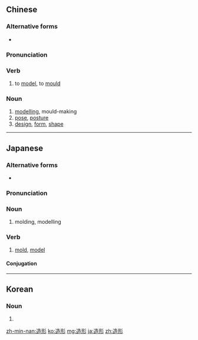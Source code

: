 ==Chinese==
{{zh-forms}}

===Alternative forms===
* {{zh-l|造型}}

===Pronunciation===
{{zh-pron
|m=zàoxíng
|c=zou6 jing4
|mn=chō-hêng
|cat=v,n
}}

===Verb===
{{zh-verb}}

# to [[model]], to [[mould]]

===Noun===
{{zh-noun}}

# [[modelling]], mould-making
# [[pose]], [[posture]]
# [[design]], [[form]], [[shape]]
----
==Japanese==
{{ja-kanjitab|ぞう|けい|yomi=o}}

===Alternative forms===
* {{l/ja|造型}}

===Pronunciation===
{{ja-pron|ぞうけい|y=o}}

===Noun===
{{ja-noun|ぞうけい|tr=both}}

# molding, modelling

===Verb===
{{ja-verb-suru|ぞうけい|tr=both}}

#[[mold]], [[model]]

====Conjugation====
{{ja-suru|ぞうけい}}

----

==Korean==
{{ko-hanjatab}}

===Noun===
{{ko-noun|hj|hangeul=조형}}

# {{hanja form of|조형|}}

[[zh-min-nan:造形]]
[[ko:造形]]
[[mg:造形]]
[[ja:造形]]
[[zh:造形]]